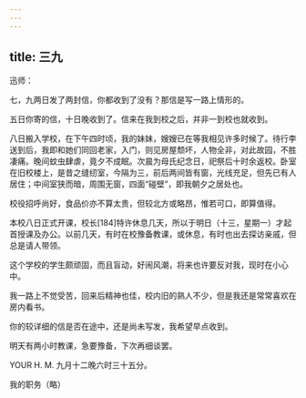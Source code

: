```yaml
---
---
---
```

title: 三九
---




迅师：

七，九两日发了两封信，你都收到了没有？那信是写一路上情形的。

五日你寄的信，十日晚收到了。信来在我到校之后，并非一到校也就收到。

八日搬入学校，在下午四时顷，我的妹妹，嫂嫂已在等我相见许多时候了。待行李送到后，我即和她们同回老家，入门，则见房屋颓坏，人物全非，对此故园，不胜凄痛。晚间蚊虫肆虐，竟夕不成眠。次晨为母氏纪念日，祀祭后十时余返校。卧室在旧校楼上，是昔之缝纫室，今隔为三，前后两间皆有窗，光线充足，但先已有人居住；中间室狭而暗，周围无窗，四面“碰壁”，即我朝夕之居处也。

校役招呼尚好，食品价亦不算太贵，但较北方或略昂，惟若可口，即算值得。

本校八日正式开课，校长[184]特许休息几天，所以于明日（十三，星期一）才起首授课及办公。以前几天，有时在校豫备教课，或休息，有时也出去探访亲戚，但总是请人带领。

这个学校的学生颇顽固，而且盲动，好闹风潮，将来也许要反对我，现时在小心中。

我一路上不觉受苦，回来后精神也佳，校内旧的熟人不少，但是我还是常常喜欢在房内看书。

你的较详细的信是否在途中，还是尚未写发，我希望早点收到。

明天有两小时教课，急要豫备，下次再细谈罢。

YOUR H. M. 九月十二晚六时三十五分。

我的职务（略）